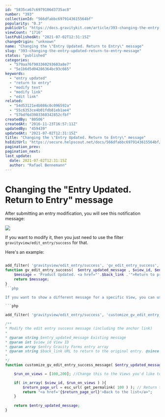 ```yaml
---
id: "5835ca67c6979106d3735ac8"
number: "393"
collectionId: "566dfabbc6979143615564bf"
popularity: "0.3"
publicUrl: "https://docs.gravitykit.com/article/393-changing-the-entry-updated-return-to-entry-message"
viewCount: "1716"
lastPublishedAt: "2021-07-02T12:31:15Z"
changeOrigin: "unknown"
name: "Changing the \"Entry Updated. Return to Entry\" message"
slug: "393-changing-the-entry-updated-return-to-entry-message"
status: "published"
categories: 
  - "579aa76f903360293603a8e7"
  - "5e1b6d5d04286364bc93c665"
keywords: 
  - "entry updated"
  - "return to entry"
  - "modify text"
  - "modify link"
  - "edit link"
related: 
  - "54d53121e4b086c0c096592a"
  - "55c6353ce4b01fdb81eb1ae4"
  - "57bdf6d3903360342852cfbf"
createdBy: "80506"
createdAt: "2016-11-23T16:57:11Z"
updatedBy: "459439"
updatedAt: "2021-07-02T12:31:15Z"
title: "Changing the \"Entry Updated. Return to Entry\" message"
hsEditUrl: "https://secure.helpscout.net/docs/566dfabbc6979143615564bf/article/5835ca67c6979106d3735ac8"
pagination_prev: 
pagination_next: 
last_update:
  date: 2021-07-02T12:31:15Z
  author: "Rafael Bennemann"
---
```


# Changing the "Entry Updated. Return to Entry" message

After submitting an entry modification, you will see this notification message:

![](https://s3.amazonaws.com/helpscout.net/docs/assets/54c58489e4b051242988532c/images/5835caa99033600698171d5f/file-6YrdMEc3Dx.jpg)

If you want to modify it, then you just need to use the filter `gravityview/edit_entry/success` for that.

Here's an example:

```php

add_filter( 'gravityview/edit_entry/success', 'gv_edit_entry_success', 10, 4 );
function gv_edit_entry_success(  $entry_updated_message , $view_id, $entry, $back_link ) {
	$message = 'Product Updated. <a href="'.$back_link .'">Return to product\'s details page.</a>';
	return $message;
}
```php

If you want to show a different message for a specific View, you can use this code instead:

```php

add_filter( 'gravityview/edit_entry/success', 'customize_gv_edit_entry_success_message', 10, 4 );

/**
* Modify the edit entry success message (including the anchor link)
*
* @param string $entry_updated_message Existing message
* @param int $view_id View ID
* @param array $entry Gravity Forms entry array
* @param string $back_link URL to return to the original entry. @since 1.6
*
*/
function customize_gv_edit_entry_success_message( $entry_updated_message, $view_id, $entry, $back_link ) {

	$run_on_views = [100,200]; //Change this to the Views you'd like to run this filter [100,200,300,...]

	if( in_array( $view_id, $run_on_views ) ){
		$return_page_url = esc_url( get_permalink( 100 ) ); // Return to a different page
		return "<a href='{$return_page_url}'>Back to the list</a>";
	}
	
	return $entry_updated_message;
}
```